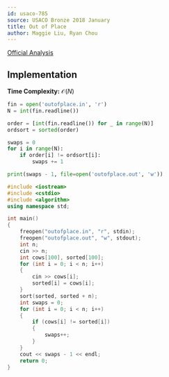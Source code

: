 ```yaml
---
id: usaco-785
source: USACO Bronze 2018 January
title: Out of Place
author: Maggie Liu, Ryan Chou
---
```


[Official Analysis](http://www.usaco.org/current/data/sol_outofplace_bronze_jan18.html)

## Implementation

**Time Complexity:** $\mathcal{O}(N)$

<LanguageSection>

<PySection>
	
```py
fin = open('outofplace.in', 'r')
N = int(fin.readline())

order = [int(fin.readline()) for _ in range(N)]
ordsort = sorted(order)

swaps = 0
for i in range(N):
	if order[i] != ordsort[i]:
		swaps += 1

print(swaps - 1, file=open('outofplace.out', 'w'))
```	
	
</PySection>
<CPPSection>


```cpp
#include <iostream>
#include <cstdio>
#include <algorithm>
using namespace std;

int main()
{
	freopen("outofplace.in", "r", stdin);
	freopen("outofplace.out", "w", stdout);
	int n;
	cin >> n;
	int cows[100], sorted[100];
	for (int i = 0; i < n; i++)
	{
		cin >> cows[i];
		sorted[i] = cows[i];
	}
	sort(sorted, sorted + n);
	int swaps = 0;
	for (int i = 0; i < n; i++)
	{
		if (cows[i] != sorted[i])
		{
			swaps++;
		}
	}
	cout << swaps - 1 << endl;
	return 0;
}
```

</CPPSection>

</LanguageSection>
